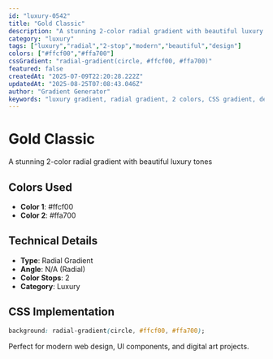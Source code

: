 ```yaml
---
id: "luxury-0542"
title: "Gold Classic"
description: "A stunning 2-color radial gradient with beautiful luxury tones"
category: "luxury"
tags: ["luxury","radial","2-stop","modern","beautiful","design"]
colors: ["#ffcf00","#ffa700"]
cssGradient: "radial-gradient(circle, #ffcf00, #ffa700)"
featured: false
createdAt: "2025-07-09T22:20:28.222Z"
updatedAt: "2025-08-25T07:08:43.046Z"
author: "Gradient Generator"
keywords: "luxury gradient, radial gradient, 2 colors, CSS gradient, design, #ffcf00, #ffa700"
---
```


# Gold Classic

A stunning 2-color radial gradient with beautiful luxury tones

## Colors Used
- **Color 1**: #ffcf00
- **Color 2**: #ffa700

## Technical Details
- **Type**: Radial Gradient
- **Angle**: N/A (Radial)
- **Color Stops**: 2
- **Category**: Luxury

## CSS Implementation
```css
background: radial-gradient(circle, #ffcf00, #ffa700);
```

Perfect for modern web design, UI components, and digital art projects.
